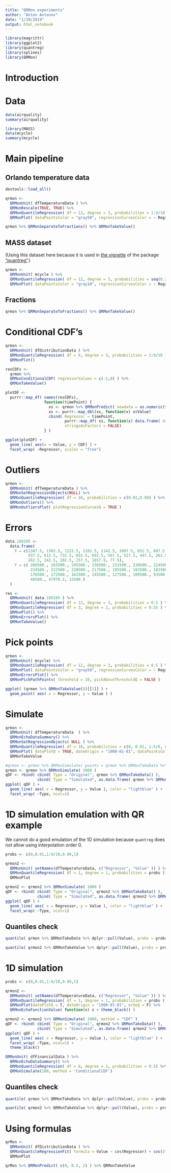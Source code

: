```yaml
---
title: "QRMon experiments"
author: "Anton Antonov"
date: "1/19/2019"
output: html_notebook
---
```


```r
library(magrittr)
library(ggplot2)
library(quantreg)
library(splines)
library(QRMon)
```

# Introduction

# Data

```r
data(airquality)
summary(airquality)
```

```r
library(MASS)
data(mcycle)
summary(mcycle)
```

# Main pipeline

## Orlando temperature data

```r
devtools::load_all()
```

```r
qrmon <-
  QRMonUnit( dfTemperatureData ) %>%
  QRMonRescale(TRUE, TRUE) %>% 
  QRMonQuantileRegression( df = 12, degree = 3, probabilities = 1:9/10 ) %>% 
  QRMonPlot( dataPointsColor = "gray50", regressionCurvesColor = ~ RegressionCurve )
```

```r
qrmon %>% QRMonSeparateToFractions() %>% QRMonTakeValue()
```


## MASS dataset

(Using this dataset here because it is used in [the vignette](https://cran.r-project.org/web/packages/quantreg/vignettes/rq.pdf) 
of the package ["quantreg"](https://cran.r-project.org/web/packages/quantreg/index.html).)

```r
qrmon <-
  QRMonUnit( mcycle ) %>%
  QRMonQuantileRegression( df = 12, degree = 3, probabilities = seq(0.2,0.8,0.2) ) %>% 
  QRMonPlot( dataPointsColor = "gray10", regressionCurvesColor = ~ RegressionCurve )
```

## Fractions

```r
qrmon %>% QRMonSeparateToFractions() %>% QRMonTakeValue()
```

# Conditional CDF's

```r
qrmon <-
  QRMonUnit( dfDistributionData ) %>% 
  QRMonQuantileRegression( df = 6, degree = 3, probabilities = 1:9/10 ) %>% 
  QRMonPlot()
```

```r
resCDFs <-
  qrmon %>% 
  QRMonConditionalCDF( regressorValues = c(-2,0) ) %>% 
  QRMonTakeValue()
```

```r
plotDF <- 
  purrr::map_df( names(resCDFs), 
                 function(timePoint) {
                   xs <- qrmon %>% QRMonPredict( newdata = as.numeric(timePoint) ) %>% QRMonTakeValue()
                   xs <- purrr::map_dbl(xs, function(x) x$Value)
                   cbind( Regressor = timePoint, 
                          purrr::map_df( xs, function(x) data.frame( Value = x, CDF = resCDFs[[timePoint]](x) ) ),
                          stringsAsFactors = FALSE)
                 } )
```

```r
ggplot(plotDF) +
  geom_line( aes(x = Value, y = CDF) ) +
  facet_wrap( ~Regressor, scales = "free")
```


# Outliers


```r
qrmon <-
  QRMonUnit( dfTemperatureData ) %>% 
  QRMonSetRegressionObjects(NULL) %>% 
  QRMonQuantileRegression( df = 16, probabilities = c(0.02,0.98) ) %>% 
  QRMonOutliers() %>% 
  QRMonOutliersPlot( plotRegressionCurvesQ = TRUE )
```

# Errors

```r
data.189185 <-
  data.frame( 
    X = c(1387.5, 1302.5, 1222.5, 1182.5, 1142.5, 1097.5, 852.5, 897.5, 977.5,
          937.5, 812.5, 732.5, 652.5, 692.5, 567.5, 527.5, 447.5, 362.5, 322.5,
          282.5, 242.5, 202.5, 157.5, 1017.9, 77.5),
    Y = c( 266500., 263500., 245500., 238500., 231500., 230500., 224500., 
           224500., 222500., 220500., 217500., 195500., 183500., 183500., 
           176500., 172500., 162500., 145500., 127500., 109500., 93500., 71500., 
           48500., 47970.2, 15500.)
  )
```


```r
res <-
  QRMonUnit( data.189185 ) %>%
  QRMonQuantileRegression( df = 12, degree = 3, probabilities = 0.5 ) %>% 
  QRMonQuantileRegression( df = 3, degree = 2, probabilities = 0.55 ) %>% 
  QRMonPlot() %>% 
  QRMonErrorsPlot() %>% 
  QRMonTakeValue()
```

# Pick points

```r
qrmon <-
  QRMonUnit( mcycle) %>%
  QRMonQuantileRegression( df = 12, degree = 3, probabilities = 0.5 ) %>% 
  QRMonPlot( dataPointsColor = "gray50", regressionCurvesColor = ~ RegressionCurve ) %>% 
  QRMonErrorsPlot() %>% 
  QRMonPickPathPoints( threshold = 10, pickAboveThresholdQ = FALSE )
```

```r
ggplot( (qrmon %>% QRMonTakeValue())[[1]] ) +
  geom_point( aes( x = Regressor, y = Value ) )
```



# Simulate

```r
qrmon <-
  QRMonUnit( dfTemperatureData  ) %>% 
  QRMonEchoDataSummary() %>% 
  QRMonSetRegressionObjects( NULL ) %>% 
  QRMonQuantileRegression( df = 16, probabilities = c(0, 0.02, 1:5/6, 0.98, 1) ) %>%
  QRMonPlot( datePlotQ = TRUE, dateOrigin = "1900-01-01", dataPointsColor = "gray80") %>% 
  QRMonTakeValue
```

```r
#qrmon <- qrmon %>% QRMonSimulate( points = qrmon %>% QRMonTakeData %>% dplyr::pull(Regressor) )
qrmon <- qrmon %>% QRMonSimulate( 1000 )
qDF <- rbind( cbind( Type = "Original", qrmon %>% QRMonTakeData() ),
              cbind( Type = "Simulated", as.data.frame( qrmon %>% QRMonTakeValue() )))
ggplot( qDF ) +
  geom_line( aes( x = Regressor, y = Value ), color = "lightblue" ) +
  facet_wrap( ~Type, ncol=1)
```

# 1D simulation emulation with QR example

We cannot do a good emulation of the 1D simulation because `quantreg` does not allow 
using interpolation order 0.

```r
probs <- c(0,0.01,1:9/10,0.99,1)
```

```r
qrmon2 <-
  QRMonUnit( setNames(dfTemperatureData, c("Regressor", "Value" )) ) %>% 
  QRMonQuantileRegression( df = 1, degree = 1, probabilities = probs ) %>% 
  QRMonPlot
```

```r
qrmon2 <- qrmon2 %>% QRMonSimulate( 1000 )
qDF <- rbind( cbind( Type = "Original", qrmon2 %>% QRMonTakeData() ),
              cbind( Type = "Simulated", as.data.frame( qrmon2 %>% QRMonTakeValue() )))
ggplot( qDF ) +
  geom_line( aes( x = Regressor, y = Value ), color = "lightblue" ) +
  facet_wrap( ~Type, ncol=1)
```

## Quantiles check

```r
quantile( qrmon %>% QRMonTakeData %>% dplyr::pull(Value), probs = probs )
```

```r
quantile( qrmon2 %>% QRMonTakeValue %>% dplyr::pull(Value), probs = probs )
```

# 1D simulation

```r
probs <- c(0,0.01,1:9/10,0.99,1)
```

```r
qrmon2 <-
  QRMonUnit( setNames(dfTemperatureData, c("Regressor", "Value" )) ) %>% 
  QRMonQuantileRegression( df = 1, degree = 1, probabilities = probs ) %>% 
  QRMonPlot(datePlotQ = T, dateOrigin = "1900-01-01", echoQ = F) %>% 
  QRMonEchoFunctionValue( function(x) x + theme_black() )
```


```r
qrmon2 <- qrmon2 %>% QRMonSimulate( 1000, method = "CDF" )
qDF <- rbind( cbind( Type = "Original", qrmon2 %>% QRMonTakeData() ),
              cbind( Type = "Simulated", as.data.frame( qrmon2 %>% QRMonTakeValue() )))
ggplot( qDF ) +
  geom_line( aes( x = Regressor, y = Value ), color = "lightblue" ) +
  facet_wrap( ~Type, ncol=1) +
  theme_black()
```


```r
QRMonUnit( dfFinancialData ) %>% 
  QRMonEchoDataSummary() %>% 
  QRMonQuantileRegression( df = 8, degree = 2, probabilities = 0.5) %>% 
  QRMonSimulate(100, method = 'ConditionalCDF')
```

## Quantiles check

```r
quantile( qrmon %>% QRMonTakeData %>% dplyr::pull(Value), probs = probs )
```

```r
quantile( qrmon2 %>% QRMonTakeValue %>% dplyr::pull(Value), probs = probs )
```

# Using formulas

```r
qrMon <- 
  QRMonUnit( dfDistributionData ) %>% 
  QRMonQuantileRegressionFit( formula = Value ~ cos(Regressor) + cos(2*Regressor) + Regressor^3, probabilities = 0.5 ) %>% 
  QRMonPlot
```

```r
qrMon %>% QRMonPredict( c(0, 0.5, 2) ) %>% QRMonTakeValue
```


